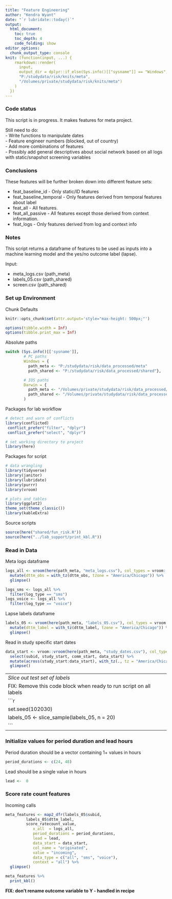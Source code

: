 ---
title: "Feature Engineering"
author: "Kendra Wyant"
date: "`r lubridate::today()`"
output: 
  html_document:
    toc: true 
    toc_depth: 4
    code_folding: show
editor_options: 
  chunk_output_type: console
knit: (function(input, ...) {
    rmarkdown::render(
      input,
      output_dir = dplyr::if_else(Sys.info()[["sysname"]] == "Windows",
      "P:/studydata/risk/knits/meta", 
      "/Volumes/private/studydata/risk/knits/meta")
    )
  })
---

### Code status

This script is in progress. It makes features for meta project.    

Still need to do:   
- Write functions to manipulate dates    
- Feature engineer numbers (blocked, out of country)   
- Add more combinations of features    
- Possibly add general descriptives about social network based on all logs with static/snapshot screening variables   


### Conclusions

These features will be further broken down into different feature sets:     

- feat_baseline_id - Only static/ID features    
- feat_baseline_temporal - Only features derived from temporal features about label      
- feat_all - All features.   
- feat_all_passive - All features except those derived from context information.     
- feat_logs - Only features derived from log and context info     


### Notes

This script returns a dataframe of features to be used as inputs into a machine learning 
model and the yes/no outcome label (lapse).      

Input:   

- meta_logs.csv (path_meta)   
- labels_05.csv (path_shared)   
- screen.csv (path_shared)


### Set up Environment

Chunk Defaults
```{r defaults, include=FALSE}
knitr::opts_chunk$set(attr.output='style="max-height: 500px;"')

options(tibble.width = Inf)
options(tibble.print_max = Inf)
```

Absolute paths
```{r, paths}
switch (Sys.info()[['sysname']],
        # PC paths
        Windows = {
          path_meta <- "P:/studydata/risk/data_processed/meta"
          path_shared <- "P:/studydata/risk/data_processed/shared"},

        # IOS paths
        Darwin = {
          path_meta <- "/Volumes/private/studydata/risk/data_processed/meta"
          path_shared <- "/Volumes/private/studydata/risk/data_processed/shared"}
        )
```


Packages for lab workflow 
```{r, packages_workflow, message=FALSE, warning=FALSE}
# detect and warn of conflicts
library(conflicted) 
 conflict_prefer("filter", "dplyr")
 conflict_prefer("select", "dplyr")

# set working directory to project
library(here)
```

Packages for script
```{r, packages_script, message=FALSE, warning=FALSE}
# data wrangling
library(tidyverse)  
library(janitor) 
library(lubridate)
library(purrr)
library(vroom)

# plots and tables
library(ggplot2)
theme_set(theme_classic()) 
library(kableExtra)
```

Source scripts
```{r, source_script, message=FALSE, warning=FALSE}
source(here("shared/fun_risk.R"))
source(here("../lab_support/print_kbl.R"))
```

### Read in Data

Meta logs dataframe  
```{r}
logs_all <- vroom(here(path_meta, "meta_logs.csv"), col_types = vroom::cols()) %>% 
  mutate(dttm_obs = with_tz(dttm_obs, tzone = "America/Chicago")) %>% 
  glimpse()

logs_sms <- logs_all %>% 
  filter(log_type == "sms") 
logs_voice <- logs_all %>% 
  filter(log_type == "voice") 
```

Lapse labels dataframe
```{r}
labels_05 <- vroom(here(path_meta, "labels_05.csv"), col_types = vroom::cols()) %>% 
  mutate(dttm_label = with_tz(dttm_label, tzone = "America/Chicago")) %>% 
  glimpse()
```

Read in study specific start dates
```{r}
data_start <- vroom::vroom(here(path_meta, "study_dates.csv"), col_types = vroom::cols()) %>% 
  select(subid, study_start, comm_start, data_start) %>% 
  mutate(across(study_start:data_start), with_tz(., tz = "America/Chicago")) %>% 
  glimpse()
```


------
*Slice out test set of labels*    
FIX: Remove this code block when ready to run script on all labels
```{r}
set.seed(102030)
labels_05 <- slice_sample(labels_05, n = 20)
```
------


### Initialize values for period duration and lead hours

Period duration should be a vector containing 1+ values in hours
```{r}
period_durations <- c(24, 48) 
```

Lead should be a single value in hours
```{r}
lead <-  0 
```



### Score rate count features

Incoming calls
```{r}
meta_features <- map2_dfr(labels_05$subid, 
         labels_05$dttm_label,
         score_ratecount_value,
            x_all  = logs_all,
            period_durations = period_durations,
            lead = lead, 
            data_start = data_start, 
            col_name = "originated", 
            value = "incoming", 
            data_type = c("all", "sms", "voice"),
            context = "all") %>% 
  glimpse()

meta_features %>% 
  print_kbl()
```







<!-- # Move to EDA? -->

<!-- Add relative_hours to labels (temp check of get_relative_hours function) -->
<!-- ```{r} -->
<!-- labels_05 <- labels_05 %>%  -->
<!--   rowwise() %>% -->
<!--   mutate(relative_hours = get_relative_hours(subid, dttm_label, start_dates, period_duration_hours)) %>% -->
<!--   ungroup() %>% -->
<!--   glimpse() -->
<!-- ``` -->

<!-- `r nrow(subset(labels_05, relative_hours < period_duration_hours))` labels with relative rate less than period duration      -->
<!-- `period_duration_hours` = `r period_duration_hours`      -->
<!-- `relative_hours` range from `r round(min(labels_05$relative_hours))` to `r max(labels_05$relative_hours)` -->
<!-- ```{r} -->
<!-- labels_05 %>% -->
<!--   filter(relative_hours < period_duration_hours) %>% -->
<!--   glimpse() -->
<!-- ``` -->









<!-- ### Old functions -->

<!-- Feature function sets -->
<!-- ```{r} -->
<!-- # Counts and proportion for yes/no variables -->
<!-- fun_list_yes <- list(n_yes = ~sum(.x == "yes", na.rm = TRUE), -->
<!--                      prop_yes = function (.x) { -->
<!--                               if (length(.x) > 0) { -->
<!--                               round(sum(.x == "yes", na.rm = TRUE)/n(), 2) -->
<!--                             } else as.numeric(NA)}) -->

<!-- # Counts and proportions for incoming/outgoing logs and total logs -->
<!-- fun_list_originated <- list(n_incoming = ~sum(.x == "incoming", na.rm = TRUE), -->
<!--                             n_outgoing = ~sum(.x == "outgoing", na.rm = TRUE), # rate for incoming only -->
<!--                             prop_incoming = function (.x) { -->
<!--                               if (length(.x) > 0) { -->
<!--                               round(sum(.x == "incoming", na.rm = TRUE)/n(), 2) -->
<!--                             } else as.numeric(NA)}, -->
<!--                             n_total = ~n()) -->

<!-- # descriptives for continuous variables -->
<!-- fun_list_descriptive <- list(mean = function(.x) {if (length(.x) > 0) round(mean(.x, na.rm = TRUE), 2) -->
<!--                                                     else  as.numeric(NA)}, -->
<!--                              sd =   function(.x) {if (length(.x) > 0) round(sd(.x, na.rm = TRUE), 2) -->
<!--                                                     else as.numeric(NA)}, -->
<!--                              min =  function(.x) {if (length(.x) > 0) round(min(.x, na.rm = TRUE), 2) -->
<!--                                                     else  as.numeric(NA)}, -->
<!--                              max =  function(.x) {if (length(.x) > 0) round(max(.x, na.rm = TRUE), 2) -->
<!--                                                     else  as.numeric(NA)}) -->

<!-- # feature engineering functions for call log datetime -->
<!-- # fun_list_dates <- list(n_logs_after_8_pm = function(.x) {nrow(subset(hour(.x) > 20))}) -->
<!-- ``` -->


<!-- #### Use one month period duration for features (longest duration) and predict onset of lapse -->

<!-- SMS features -->
<!-- ```{r cache = TRUE} -->
<!-- # categorical variables - yes/no -->
<!-- meta_features <- map2_dfr(labels_05$subid, -->
<!--                           labels_05$dttm_label, -->
<!--                           ~make_features( -->
<!--                               the_subid = .x, -->
<!--                               the_dttm_label = .y, -->
<!--                               data = logs_sms, -->
<!--                               lead_hours = lead_hours, -->
<!--                               period_duration_hours = period_duration_hours, -->
<!--                               data_type = "sms", -->
<!--                               col_list = c(read = "message_read", group = "message_is_group", -->
<!--                                            failed = "message_failed"), -->
<!--                               fun_list = fun_list_yes)) %>% -->
<!--   glimpse() -->

<!-- # count variables - incoming/outgoing -->
<!-- meta_features <- meta_features %>% -->
<!--   full_join(map2_dfr(labels_05$subid, -->
<!--                      labels_05$dttm_label, -->
<!--                      ~make_features( -->
<!--                         the_subid = .x, -->
<!--                         the_dttm_label = .y, -->
<!--                         data = logs_sms, -->
<!--                         lead_hours = lead_hours, -->
<!--                         period_duration_hours = period_duration_hours, -->
<!--                         data_type = "sms", -->
<!--                         col_list = c("originated"), -->
<!--                         fun_list = fun_list_originated)), -->
<!--             by = c("subid", "dttm_label")) %>% -->
<!--   rename_with(~str_replace(.x, "_originated", "")) %>% -->
<!--   glimpse() -->
<!-- ``` -->

<!-- Voice features -->
<!-- ```{r cache = TRUE} -->
<!-- # categorical variables - yes/no -->
<!-- meta_features <- meta_features %>% -->
<!--   full_join(map2_dfr(labels_05$subid, -->
<!--                      labels_05$dttm_label, -->
<!--                      ~make_features( -->
<!--                        the_subid = .x, -->
<!--                        the_dttm_label = .y, -->
<!--                        data = logs_voice, -->
<!--                        lead_hours = lead_hours, -->
<!--                        period_duration_hours = period_duration_hours, -->
<!--                        data_type = "voice", -->
<!--                        col_list = c(answered = "is_answered"), -->
<!--                        fun_list = fun_list_yes)), -->
<!--             by = c("subid", "dttm_label")) %>% -->
<!--   glimpse() -->

<!-- # count variables - incoming/outgoing -->
<!-- meta_features <- meta_features %>% -->
<!--   full_join(map2_dfr(labels_05$subid, -->
<!--                      labels_05$dttm_label, -->
<!--                      ~make_features( -->
<!--                       the_subid = .x, -->
<!--                       the_dttm_label = .y, -->
<!--                       data = logs_voice, -->
<!--                       lead_hours = lead_hours, -->
<!--                       period_duration_hours = period_duration_hours, -->
<!--                       data_type = "voice", -->
<!--                       col_list = c("originated"), -->
<!--                       fun_list = fun_list_originated)), -->
<!--             by = c("subid", "dttm_label")) %>% -->
<!--   rename_with(~str_replace(.x, "_originated", "")) %>% -->
<!--   glimpse() -->

<!-- # continuous variables - call duration -->
<!-- meta_features <- meta_features %>% -->
<!--   full_join(map2_dfr(labels_05$subid, -->
<!--                      labels_05$dttm_label, -->
<!--                      ~make_features( -->
<!--                       the_subid = .x, -->
<!--                       the_dttm_label = .y, -->
<!--                       data = logs_voice, -->
<!--                       lead_hours = lead_hours, -->
<!--                       period_duration_hours = period_duration_hours, -->
<!--                       data_type = "voice", -->
<!--                       col_list = c(duration = "call_duration"), -->
<!--                       fun_list = fun_list_descriptive)), -->
<!--             by = c("subid", "dttm_label")) %>% -->
<!--   glimpse() -->
<!-- ``` -->


<!-- All logs count features -->
<!-- ```{r cache = TRUE} -->
<!-- # count variables - incoming/outgoing -->
<!-- meta_features <- meta_features %>% -->
<!--   full_join(map2_dfr(labels_05$subid, -->
<!--                      labels_05$dttm_label, -->
<!--                      ~make_features( -->
<!--                       the_subid = .x, -->
<!--                       the_dttm_label = .y, -->
<!--                       data = logs, -->
<!--                       lead_hours = lead_hours, -->
<!--                       period_duration_hours = period_duration_hours, -->
<!--                       data_type = "all", -->
<!--                       col_list = c("originated"), -->
<!--                       fun_list = fun_list_originated)), -->
<!--             by = c("subid", "dttm_label")) %>% -->
<!--   rename_with(~str_replace(.x, "_originated", "")) %>% -->
<!--   glimpse() -->
<!-- ``` -->


<!-- Date Features -->
<!-- ```{r} -->
<!-- # meta_features <- meta_features %>% -->
<!-- #   full_join(map2_dfr(labels_05$subid, -->
<!-- #                      labels_05$dttm_label, -->
<!-- #                      ~make_features( -->
<!-- #                       the_subid = .x, -->
<!-- #                       the_dttm_label = .y, -->
<!-- #                       data = logs, -->
<!-- #                       lead_hours = lead_hours, -->
<!-- #                       period_duration_hours = period_duration_hours, -->
<!-- #                       data_type = "all", -->
<!-- #                       col_list = c("dttm_obs"), -->
<!-- #                       fun_list = fun_list_dates)), -->
<!-- #             by = c("subid", "dttm_label")) %>% -->
<!-- #   rename_with(~str_replace(.x, "_dttm_obs", "")) %>% -->
<!-- #   glimpse() -->
<!-- ``` -->



<!-- Contacts Features -->
<!-- **Note: these are the number of communications for each context variable not the unique number of contacts that fall into each category.** -->
<!-- ```{r cache = TRUE} -->
<!-- meta_features <- meta_features %>% -->
<!--   full_join(map2_dfr(labels_05$subid, -->
<!--                      labels_05$dttm_label, -->
<!--                      ~make_features( -->
<!--                       the_subid = .x, -->
<!--                       the_dttm_label = .y, -->
<!--                       data = logs, -->
<!--                       lead_hours = lead_hours, -->
<!--                       period_duration_hours = period_duration_hours, -->
<!--                       data_type = "context_all", -->
<!--                       col_list = c("support_status"), -->
<!--                       fun_list = list(n_supportive = ~sum(.x == "Supportive", na.rm = TRUE), -->
<!--                                       prop_supportive = function (.x) { -->
<!--                                         if (length(.x) > 0) { -->
<!--                                           round(sum(.x == "Supportive", na.rm = TRUE)/n(), 2) -->
<!--                                           } else as.numeric(NA)}, -->
<!--                                       n_unsupportive = ~sum(.x == "Unsupportive", na.rm = TRUE), -->
<!--                                       prop_unsupportive = function (.x) { -->
<!--                                         if (length(.x) > 0) { -->
<!--                                           round(sum(.x == "Unsupportive", na.rm = TRUE)/n(), 2) -->
<!--                                           } else as.numeric(NA)}))), -->
<!--             by = c("subid", "dttm_label")) %>% -->
<!--   rename_with(~str_replace(.x, "_support_status", "")) %>% -->
<!--   full_join(map2_dfr(labels_05$subid, -->
<!--                      labels_05$dttm_label, -->
<!--                      ~make_features( -->
<!--                       the_subid = .x, -->
<!--                       the_dttm_label = .y, -->
<!--                       data = logs, -->
<!--                       lead_hours = lead_hours, -->
<!--                       period_duration_hours = period_duration_hours, -->
<!--                       data_type = "context_all", -->
<!--                       col_list = c("drink_status"), -->
<!--                       fun_list = list(n_drinkers = ~sum(.x == "Drinker", na.rm = TRUE), -->
<!--                                       prop_drinkers = function (.x) { -->
<!--                                         if (length(.x) > 0) { -->
<!--                                           round(sum(.x == "Drinker", na.rm = TRUE)/n(), 2) -->
<!--                                           } else as.numeric(NA)}, -->
<!--                                       n_nondrinkers = ~sum(.x == "NonDrinker", na.rm = TRUE), -->
<!--                                       prop_nondrinkers = function (.x) { -->
<!--                                         if (length(.x) > 0) { -->
<!--                                           round(sum(.x == "NonDrinker", na.rm = TRUE)/n(), 2) -->
<!--                                           } else as.numeric(NA)}))), -->
<!--             by = c("subid", "dttm_label")) %>% -->
<!--   rename_with(~str_replace(.x, "_drink_status", "")) %>% -->
<!--   full_join(map2_dfr(labels_05$subid, -->
<!--                      labels_05$dttm_label, -->
<!--                      ~make_features( -->
<!--                       the_subid = .x, -->
<!--                       the_dttm_label = .y, -->
<!--                       data = logs, -->
<!--                       lead_hours = lead_hours, -->
<!--                       period_duration_hours = period_duration_hours, -->
<!--                       data_type = "context_all", -->
<!--                       col_list = c("recovery"), -->
<!--                       fun_list = list(n_in_recovery = ~sum(.x == "Yes", na.rm = TRUE), -->
<!--                                       prop_in_recovery = function (.x) { -->
<!--                                         if (length(.x) > 0) { -->
<!--                                           round(sum(.x == "Yes", na.rm = TRUE)/n(), 2) -->
<!--                                           } else as.numeric(NA)}))), -->
<!--             by = c("subid", "dttm_label")) %>% -->
<!--   rename_with(~str_replace(.x, "_recovery", "")) %>% -->
<!--   full_join(map2_dfr(labels_05$subid, -->
<!--                      labels_05$dttm_label, -->
<!--                      ~make_features( -->
<!--                       the_subid = .x, -->
<!--                       the_dttm_label = .y, -->
<!--                       data = logs, -->
<!--                       lead_hours = lead_hours, -->
<!--                       period_duration_hours = period_duration_hours, -->
<!--                       data_type = "context_all", -->
<!--                       col_list = c("contact_experience"), -->
<!--                       fun_list = list(n_pleasant = ~sum(.x == "Pleasant", na.rm = TRUE), -->
<!--                                       prop_pleasant = function (.x) { -->
<!--                                         if (length(.x) > 0) { -->
<!--                                           round(sum(.x == "Pleasant", na.rm = TRUE)/n(), 2) -->
<!--                                           } else as.numeric(NA)}, -->
<!--                                       n_unpleasant = ~sum(.x == "Unpleasant", na.rm = TRUE), -->
<!--                                       prop_unpleasant = function (.x) { -->
<!--                                         if (length(.x) > 0) { -->
<!--                                           round(sum(.x == "Unpleasant", na.rm = TRUE)/n(), 2) -->
<!--                                           } else as.numeric(NA)}))), -->
<!--             by = c("subid", "dttm_label")) %>% -->
<!--     rename_with(~str_replace(.x, "_contact", "")) %>% -->
<!--   full_join(map2_dfr(labels_05$subid, -->
<!--                      labels_05$dttm_label, -->
<!--                      ~make_features( -->
<!--                       the_subid = .x, -->
<!--                       the_dttm_label = .y, -->
<!--                       data = logs, -->
<!--                       lead_hours = lead_hours, -->
<!--                       period_duration_hours = period_duration_hours, -->
<!--                       data_type = "context_all", -->
<!--                       col_list = c("contact_drink_future"), -->
<!--                       fun_list = list(n_will_drink_around_them = ~sum(.x == "Yes", na.rm = TRUE), -->
<!--                                       prop_will_drink_around_them = function (.x) { -->
<!--                                         if (length(.x) > 0) { -->
<!--                                           round(sum(.x == "Yes", na.rm = TRUE)/n(), 2) -->
<!--                                           } else as.numeric(NA)}))), -->
<!--             by = c("subid", "dttm_label")) %>% -->
<!--     rename_with(~str_replace(.x, "_contact_drink_future", "")) %>% -->
<!--     full_join(map2_dfr(labels_05$subid, -->
<!--                      labels_05$dttm_label, -->
<!--                      ~make_features( -->
<!--                       the_subid = .x, -->
<!--                       the_dttm_label = .y, -->
<!--                       data = logs, -->
<!--                       lead_hours = lead_hours, -->
<!--                       period_duration_hours = period_duration_hours, -->
<!--                       data_type = "context_all", -->
<!--                       col_list = c("contact_drank_past"), -->
<!--                       fun_list = list(n_past_drinking_together = ~sum(.x == "Almost Always/Always", na.rm = TRUE), -->
<!--                                       prop_past_drinking_together = function (.x) { -->
<!--                                         if (length(.x) > 0) { -->
<!--                                           round(sum(.x == "Almost Always/Always", na.rm = TRUE)/n(), 2) -->
<!--                                           } else as.numeric(NA)}))), -->
<!--             by = c("subid", "dttm_label")) %>% -->
<!--     rename_with(~str_replace(.x, "_contact_drank_past", "")) %>% -->
<!--   glimpse() -->
<!-- ``` -->

<!-- Numbers -->
<!-- ```{r} -->
<!-- # unique numbers (sms, voice, and all) -->
<!-- # Blocked/unknown numbers -->
<!-- # count unique contacts that are supportive, in recovery, etc. -->
<!-- ``` -->


<!-- Combined Features -->
<!-- ```{r} -->
<!-- # context variables by incoming/outgoing -->
<!-- ``` -->




<!-- ### Add Static Demographic Features and Snapshot Screening Data -->

<!-- Read in screening data -->
<!-- ```{r} -->
<!-- screen <- vroom::vroom(here(path_shared, "screen.csv"), col_types = vroom::cols()) %>% -->
<!--   filter(subid %in% logs$subid) %>% -->
<!--   glimpse() -->
<!-- ``` -->

<!-- Select variables of interest -->
<!-- ```{r} -->
<!-- screen_select <- screen %>% -->
<!--   # only 6 participants are Hispanic - consider removing -->
<!--   mutate(id_hispanic = if_else(dem_4 == "No, I am not of Hispanic, Latino, or Spanish origin", -->
<!--                             "no", "yes"), -->
<!--          id_employment = if_else(dem_6 == "Employed", dem_6_1, dem_6), -->
<!--          id_tx_long_term_residential = if_else(!is.na(auh_6_1), "yes", "no"), -->
<!--          id_tx_short_term_residential = if_else(!is.na(auh_6_2), "yes", "no"), -->
<!--          id_tx_outpatient = if_else(!is.na(auh_6_3), "yes", "no"), -->
<!--          id_tx_indiv_counseling = if_else(!is.na(auh_6_4), "yes", "no"), -->
<!--          id_tx_group_counseling = if_else(!is.na(auh_6_5), "yes", "no"), -->
<!--          id_tx_aa_or_na = if_else(!is.na(auh_6_6), "yes", "no"), -->
<!--          id_tx_other = if_else(!is.na(auh_6_7), "yes", "no"), -->
<!--          id_quit_date = as_datetime(str_c(screen$auh_8_month, " ",  screen$auh_8_day, " ", screen$auh_8_year), -->
<!--                                  tz = "america/Chicago", format = "%B %d %Y"), -->
<!--          across(dsm5_1:dsm5_11, ~if_else(.x == "Yes", 1, 0)), -->
<!--          across(assist_1_1:assist_1_8, ~if_else(.x == "Yes", 1, 0))) %>% -->
<!--   rowwise() %>% -->
<!--   mutate(id_dsm5_total = sum(c_across(dsm5_1:dsm5_11)), -->
<!--          id_lifetime_n_drugs_endorsed = sum(c_across(assist_1_1:assist_1_8))) %>% -->
<!--   ungroup() %>% -->
<!--   select(subid, -->
<!--          id_age = dem_1, -->
<!--          id_gender = dem_2, -->
<!--          id_race = dem_3, -->
<!--          id_hispanic, -->
<!--          id_education = dem_5, -->
<!--          id_employment, -->
<!--          id_income = dem_7, -->
<!--          id_marrital_status = dem_8, -->
<!--          id_age_first_drank = auh_1, -->
<!--          id_age_drank_regularly = auh_2, -->
<!--          id_age_believed_drinking_was_problem = auh_3, -->
<!--          id_age_first_quit_drinking = auh_4, -->
<!--          id_number_quit_attempts = auh_5, -->
<!--          id_tx_long_term_residential, -->
<!--          id_tx_short_term_residential, -->
<!--          id_tx_outpatient, -->
<!--          id_tx_indiv_counseling, -->
<!--          id_tx_group_counseling, -->
<!--          id_tx_aa_or_na, -->
<!--          id_tx_other, -->
<!--          id_aud_medication = auh_7, -->
<!--          id_quit_date, -->
<!--          id_days_per_week_drank_6_mos_before_quit = auh_9, -->
<!--          id_days_per_week_drank_heavily_6_mos_before_quit = auh_10, -->
<!--          id_avg_drinks_per_day_6_mos_before_quit = auh_11, -->
<!--          id_days_per_week_drank_6_mos_heaviest = auh_12, -->
<!--          id_days_per_week_drank_heavily_6_mos_heaviest = auh_13, -->
<!--          id_avg_drinks_per_day_6_mos_heaviest = auh_14, -->
<!--          id_lifetime_use_tobacco = assist_1_1, -->
<!--          id_lifetime_use_cannabis = assist_1_2, -->
<!--          id_lifetime_use_cocaine = assist_1_3, -->
<!--          id_lifetime_use_amphetamine = assist_1_4, -->
<!--          id_lifetime_use_inhalant = assist_1_5, -->
<!--          id_lifetime_use_sedative = assist_1_6, -->
<!--          id_lifetime_use_hallucinogen = assist_1_7, -->
<!--          id_lifetime_use_opioid = assist_1_8, -->
<!--          id_lifetime_n_drugs_endorsed, -->
<!--          id_past_3_mo_freq_tobacco = assist_2_1, # 3 months prior to screen date -->
<!--          id_past_3_mo_freq_cannabis = assist_2_2, -->
<!--          id_past_3_mo_freq_cocaine = assist_2_3, -->
<!--          id_past_3_mo_freq_amphetamine = assist_2_4, -->
<!--          id_past_3_mo_freq_inhalant = assist_2_5, -->
<!--          id_past_3_mo_freq_sedative = assist_2_6, -->
<!--          id_past_3_mo_freq_hallucinogen = assist_2_7, -->
<!--          id_past_3_mo_freq_opioid = assist_2_8, -->
<!--          id_past_3_mo_urge_tobacco = assist_3_1, -->
<!--          id_past_3_mo_urge_cannabis = assist_3_2, -->
<!--          id_past_3_mo_urge_cocaine = assist_3_3, -->
<!--          id_past_3_mo_urge_amphetamine = assist_3_4, -->
<!--          id_past_3_mo_urge_inhalant = assist_3_5, -->
<!--          id_past_3_mo_urge_sedative = assist_3_6, -->
<!--          id_past_3_mo_urge_hallucinogen = assist_3_7, -->
<!--          id_past_3_mo_urge_opioid = assist_3_8, -->
<!--          id_past_3_mo_problem_tobacco = assist_4_1, -->
<!--          id_past_3_mo_problem_cannabis = assist_4_2, -->
<!--          id_past_3_mo_problem_cocaine = assist_4_3, -->
<!--          id_past_3_mo_problem_amphetamine = assist_4_4, -->
<!--          id_past_3_mo_problem_inhalant = assist_4_5, -->
<!--          id_past_3_mo_problem_sedative = assist_4_6, -->
<!--          id_past_3_mo_problem_hallucinogen = assist_4_7, -->
<!--          id_past_3_mo_problem_opioid = assist_4_8, -->
<!--          id_past_3_mo_fail_expect_tobacco = assist_5_1, -->
<!--          id_past_3_mo_fail_expect_cannabis = assist_5_2, -->
<!--          id_past_3_mo_fail_expect_cocaine = assist_5_3, -->
<!--          id_past_3_mo_fail_expect_amphetamine = assist_5_4, -->
<!--          id_past_3_mo_fail_expect_inhalant = assist_5_5, -->
<!--          id_past_3_mo_fail_expect_sedative = assist_5_6, -->
<!--          id_past_3_mo_fail_expect_hallucinogen = assist_5_7, -->
<!--          id_past_3_mo_fail_expect_opioid = assist_5_8, -->
<!--          id_lifetime_concern_tobacco = assist_6_1, -->
<!--          id_lifetime_concern_cannabis = assist_6_2, -->
<!--          id_lifetime_concern_cocaine = assist_6_3, -->
<!--          id_lifetime_concern_amphetamine = assist_6_4, -->
<!--          id_lifetime_concern_inhalant = assist_6_5, -->
<!--          id_lifetime_concern_sedative = assist_6_6, -->
<!--          id_lifetime_concern_hallucinogen = assist_6_7, -->
<!--          id_lifetime_concern_opioid = assist_6_8, -->
<!--          id_lifetime_cutback_tobacco = assist_7_1, -->
<!--          id_lifetime_cutback_cannabis = assist_7_2, -->
<!--          id_lifetime_cutback_cocaine = assist_7_3, -->
<!--          id_lifetime_cutback_amphetamine = assist_7_4, -->
<!--          id_lifetime_cutback_inhalant = assist_7_5, -->
<!--          id_lifetime_cutback_sedative = assist_7_6, -->
<!--          id_lifetime_cutback_hallucinogen = assist_7_7, -->
<!--          id_lifetime_cutback_opioid = assist_7_8, -->
<!--          id_lifetime_drug_injection = assist_8, -->
<!--          id_dsm5_total) %>% -->
<!--   glimpse() -->
<!-- ``` -->

<!-- Score and add YAP -->
<!-- ```{r} -->
<!-- yap_life <- screen %>% -->
<!--   select(subid, yap_1:yap_27) %>% -->
<!--   mutate(across(yap_1:yap_27, ~ if_else(.x == "No, never", 0, 1))) %>% -->
<!--   rowwise() %>% -->
<!--   mutate(id_yap_lifetime = sum(c_across(yap_1:yap_27))) %>% -->
<!--   select(subid, id_yap_lifetime) -->

<!-- yap_past_year <- screen %>% -->
<!--   select(subid, yap_1:yap_27) %>% -->
<!--   mutate(across(yap_1:yap_27, ~ case_when(.x == "No, never" ~ 0, -->
<!--                                           .x == "Yes, but not in the past year" ~ 0, -->
<!--                                           TRUE ~ 1))) %>% -->
<!--   rowwise() %>% -->
<!--   mutate(id_yap_past_year = sum(c_across(yap_1:yap_27))) %>% -->
<!--   select(subid, id_yap_past_year) -->


<!-- # add to screen_select -->
<!-- screen_select <- screen_select %>% -->
<!--   full_join(yap_life, by = "subid") %>% -->
<!--   full_join(yap_past_year, by = "subid") %>% -->
<!--   glimpse() -->
<!-- ``` -->

<!-- Score and add SCL-90 -->
<!-- ```{r} -->
<!-- scl_90 <- screen %>% -->
<!--   select(subid, contains("scl90")) %>% -->
<!--   mutate(across(scl90_1:scl90_90, ~ dplyr::recode(.x, -->
<!--                                                   "Not At All" = 0, -->
<!--                                                   "A Little Bit" = 1, -->
<!--                                                   "Moderately" = 2, -->
<!--                                                   "Quite A Bit" = 3, -->
<!--                                                   "Extremely" = 4))) %>% -->
<!--   rowwise() %>% -->
<!--   mutate(id_scl90_total = (sum(c_across(scl90_1:scl90_90)) - 90) / 90, -->
<!--          id_scl90_somatization = (sum(scl90_1, scl90_4, scl90_12, scl90_27, scl90_40, -->
<!--                                   scl90_42, scl90_48, scl90_49, scl90_52, scl90_53, -->
<!--                                   scl90_56, scl90_58) - 12) / 12, -->
<!--          id_scl90_obsess_compuls = (sum(scl90_3, scl90_9, scl90_10, scl90_28, scl90_38, -->
<!--                                      scl90_45, scl90_46, scl90_51, scl90_55, scl90_65) - 10) / 10, -->
<!--          id_scl90_interpers_sensibility = (sum(scl90_6, scl90_21, scl90_34, scl90_36, -->
<!--                                             scl90_37, scl90_41, scl90_61, scl90_69, -->
<!--                                             scl90_73) - 9) / 9, -->
<!--          id_scl90_depression = (sum(scl90_5, scl90_14, scl90_20, scl90_22, scl90_26, -->
<!--                                  scl90_29, scl90_30, scl90_31, scl90_32, scl90_54, -->
<!--                                  scl90_71, scl90_79) - 12) / 12, -->
<!--          id_scl90_anxiety = (sum(scl90_17, scl90_23, scl90_33, scl90_39, scl90_57, -->
<!--                               scl90_72, scl90_78, scl90_80, scl90_86) - 9) / 9, -->
<!--          id_scl90_anger_hostility = (sum(scl90_11, scl90_24, scl90_63, scl90_67, -->
<!--                                       scl90_74, scl90_81) - 6) / 6, -->
<!--          id_scl90_phobic_anxiety = (sum(scl90_13, scl90_25, scl90_47, scl90_50, scl90_70, -->
<!--                                      scl90_75, scl90_82) - 7) / 7, -->
<!--          id_scl90_paranoid = (sum(scl90_8, scl90_18, scl90_43, scl90_68, scl90_76, -->
<!--                                scl90_83) - 6) / 6, -->
<!--          id_scl90_psychoticism = (sum(scl90_7, scl90_16, scl90_35, scl90_62, scl90_77, -->
<!--                                    scl90_84, scl90_85, scl90_87, scl90_88, scl90_90) - 10) / 10) %>% -->
<!--   round(2) %>% -->
<!--   select(-c(scl90_1:scl90_90)) -->

<!-- screen_select <- screen_select %>% -->
<!--   full_join(scl_90, by = "subid") %>% -->
<!--   glimpse() -->
<!-- ``` -->


<!-- Score and add IUS -->
<!-- ```{r} -->
<!-- ius <- screen %>% -->
<!--   select(subid, contains("ius")) %>% -->
<!--   mutate(across(ius_1:ius_27, ~ dplyr::recode(.x, -->
<!--                                               "Very untrue of me" = 1, -->
<!--                                               "Somewhat untrue of me" = 2, -->
<!--                                               "Neutral" = 3, -->
<!--                                               "Somewhat true of me" = 4, -->
<!--                                               "Very true of me" = 5))) %>% -->
<!--   rowwise() %>% -->
<!--   mutate(id_ius_total = sum(c_across(ius_1:ius_27))) %>% -->
<!--   select(-c(ius_1:ius_27)) -->

<!-- screen_select <- screen_select %>% -->
<!--   full_join(ius, by = "subid") %>% -->
<!--   glimpse() -->
<!-- ``` -->


<!-- Score and add ASI-3 -->
<!-- ```{r} -->
<!-- asi3 <- screen %>% -->
<!--   select(subid, contains("asi3")) %>% -->
<!--   mutate(across(asi3_1:asi3_18, ~ dplyr::recode(.x, -->
<!--                                               "Very untrue of me" = 0, -->
<!--                                               "Somewhat untrue of me" = 1, -->
<!--                                               "Neutral" = 2, -->
<!--                                               "Somewhat true of me" = 3, -->
<!--                                               "Very true of me" = 4))) %>% -->
<!--   rowwise() %>% -->
<!--   mutate(id_asi3_total = sum(c_across(asi3_1:asi3_18)) - 18, -->
<!--          id_asi3_phys_concerns = sum(asi3_4, asi3_12, asi3_8, asi3_7, asi3_15, asi3_3) - 6, -->
<!--          id_asi3_cog_concerns = sum(asi3_14, asi3_18, asi3_10, asi3_16, asi3_2, asi3_5) - 6, -->
<!--          id_asi3_soc_concerns = sum(asi3_9, asi3_6, asi3_11, asi3_13, asi3_17, asi3_1) - 6) %>% -->
<!--   select(-c(asi3_1:asi3_18)) -->

<!-- screen_select <- screen_select %>% -->
<!--   full_join(asi3, by = "subid") %>% -->
<!--   glimpse() -->
<!-- ``` -->


<!-- Score and add DTS -->
<!-- ```{r} -->
<!-- dts <- screen %>% -->
<!--   select(subid, contains("dts")) %>% -->
<!--   mutate(across(dts_1:dts_15, ~ dplyr::recode(.x, -->
<!--                                               "Very untrue of me" = 1, -->
<!--                                               "Somewhat untrue of me" = 2, -->
<!--                                               "Neutral" = 3, -->
<!--                                               "Somewhat true of me" = 4, -->
<!--                                               "Very true of me" = 5)), -->
<!--          # item 6 is reverse coded -->
<!--          dts_6 = dplyr::recode(dts_6, "1" = 5, "2" = 4, "3" = 3, "4" = 2, "5" = 1)) %>% -->
<!--   rowwise() %>% -->
<!--   mutate(id_dts_total = sum(c_across(dts_1:dts_15)) / 15, -->
<!--          id_dts_tolerance = sum(dts_1, dts_3, dts_5) / 3, -->
<!--          id_dts_absorption = sum(dts_2, dts_4, dts_15) / 3, -->
<!--          id_dts_appraisal = sum(dts_6, dts_7, dts_9, dts_10, dts_11, dts_12) / 6, -->
<!--          id_dts_regulation = sum(dts_8, dts_13, dts_14) / 3) %>% -->
<!--   round(2) %>% -->
<!--   select(-c(dts_1:dts_15)) -->

<!-- screen_select <- screen_select %>% -->
<!--   full_join(dts, by = "subid") %>% -->
<!--   glimpse() -->
<!-- ``` -->

<!-- Score and add FAD -->
<!-- ```{r} -->
<!-- fad <- screen %>% -->
<!--   select(subid, contains("fad")) %>% -->
<!--   mutate(across(fad_1:fad_60, ~ dplyr::recode(.x, -->
<!--                                               "Strongly Disagree" = 1, -->
<!--                                               "Disagree" = 2, -->
<!--                                               "Agree" = 3, -->
<!--                                               "Strongly Agree" = 4)), -->
<!--          # reverse coded items -->
<!--          across(c(fad_14, fad_22, fad_35, fad_52, fad_4, fad_8, fad_15, fad_23, -->
<!--                   fad_34, fad_45, fad_53, fad_58, fad_9, fad_19, fad_28, fad_39, -->
<!--                   fad_5, fad_13, fad_25, fad_33, fad_37, fad_42, fad_54, fad_7, -->
<!--                   fad_17, fad_27, fad_44, fad_47, fad_48, fad_1, fad_11, fad_21, -->
<!--                   fad_31, fad_41, fad_51), ~ dplyr::recode(.x, -->
<!--                                                            "1" = 4, -->
<!--                                                            "2" = 3, -->
<!--                                                            "3" = 2, -->
<!--                                                            "4" = 1))) %>% -->
<!--   rowwise() %>% -->
<!--   mutate(id_fad_prob_solving = sum(fad_2, fad_12, fad_24, fad_38, fad_50, fad_60), -->
<!--          id_fad_communication = sum(fad_3, fad_18, fad_29, fad_43, fad_59, fad_14, -->
<!--                                  fad_22, fad_35, fad_52), -->
<!--          id_fad_roles = sum(fad_10, fad_30, fad_40, fad_4, fad_8, fad_15, fad_23, -->
<!--                          fad_34, fad_45, fad_53, fad_58), -->
<!--          id_fad_affective_resp = sum(fad_49, fad_57, fad_9, fad_19, fad_28, fad_39), -->
<!--          id_fad_affective_involv = sum(fad_5, fad_13, fad_25, fad_33, fad_37, fad_42, fad_54), -->
<!--          id_fad_behavior_control = sum(fad_20, fad_32, fad_55, fad_7, fad_17, fad_27, fad_44, -->
<!--                                     fad_47, fad_48), -->
<!--          id_fad_gen_functioning = sum(fad_6, fad_16, fad_26, fad_36, fad_46, fad_56, -->
<!--                                    fad_1, fad_11, fad_21, fad_31, fad_41, fad_51)) %>% -->
<!--   select(-c(fad_1:fad_60)) -->

<!-- screen_select <- screen_select %>% -->
<!--   full_join(fad, by = "subid") %>% -->
<!--   glimpse() -->
<!-- ``` -->

<!-- Score and add MPS -->
<!-- ```{r} -->
<!-- mps <- screen %>% -->
<!--   select(subid, contains("mps")) %>% -->
<!--   mutate(across(where(is.logical), ~ as.numeric(.x) + 1)) %>% -->
<!--   # recode character strings -->
<!--   mutate(mps_17 = if_else(mps_17 == "I tend to seek the company of a friend.", 1, 2), -->
<!--          mps_34 = if_else(mps_34 == "Having a pilot announce that the plane has engine trouble and it may be necessary to make an emergency landing.", 1, 2), -->
<!--          mps_57 = if_else(mps_57 == "Having to walk around all day on a blistered foot,", 1, 2), -->
<!--          mps_69 = if_else(mps_69 == "Being out on a sailboat during a great storm at sea,", 1, 2), -->
<!--          mps_70 = if_else(mps_70 == "Stricter observance of major religious holidays", 1, 2), -->
<!--          mps_81 = if_else(mps_81 == "Being at the circus when two lions suddenly get loose down in the ring,", 1, 2), -->
<!--          mps_93 = if_else(mps_93 == "Riding a long stretch of rapids in a canoe,", 1, 2), -->
<!--          mps_105 = if_else(mps_105 == 'Being chosen as the "target" for a knife-throwing act,', 1, 2), -->
<!--          mps_129 = if_else(mps_129 == "Being in a flood", 1, 2), -->
<!--          mps_141 = if_else(mps_141 == "Being seasick every day for a week while on an ocean voyage", 1, 2)) %>% -->
<!--   # reverse coded items -->
<!--   mutate(across(c(mps_63, mps_98, mps_122, mps_134, mps_145, mps_64, mps_99, mps_17, -->
<!--                 mps_28, mps_65, mps_89, mps_100, mps_124, mps_136, mps_148, mps_79, -->
<!--                 mps_21, mps_33, mps_80, mps_152, mps_11, mps_22, mps_34, mps_46, -->
<!--                 mps_69, mps_81, mps_93, mps_105, mps_129, mps_153, mps_47, mps_70, -->
<!--                 mps_118, mps_4, mps_14, mps_37, mps_61, mps_84, mps_108, mps_131), -->
<!--                 ~dplyr::recode(.x, "1" = 2, "2" = 1))) %>% -->
<!--   rowwise() %>% -->
<!--   mutate(id_mps_wellbeing = sum(mps_1, mps_26, mps_38, mps_50, mps_62, mps_74, mps_85, -->
<!--                              mps_97, mps_109, mps_121, mps_133, mps_144) - 12, -->
<!--          id_mps_social_potency = sum(mps_2, mps_15, mps_39, mps_51, mps_75, mps_87, -->
<!--                                   mps_110, mps_63, mps_98, mps_122, mps_134, mps_145) - 12, -->
<!--          id_mps_achievement = sum(mps_64, mps_99, mps_3, mps_16, mps_27, mps_52, mps_76, -->
<!--                                mps_88, mps_111, mps_123, mps_135, mps_146) - 12, -->
<!--          id_mps_social_closeness = sum(mps_17, mps_28, mps_65, mps_89, mps_100, mps_124, -->
<!--                                     mps_136, mps_148, mps_5, mps_40, mps_77, mps_112) - 12, -->
<!--          id_mps_stress_reaction = sum(mps_6, mps_18, mps_29, mps_41, mps_53, mps_78, -->
<!--                                    mps_90, mps_101, mps_113, mps_125, mps_137, mps_149) - 12, -->
<!--          id_mps_alienation = sum(mps_7, mps_19, mps_30, mps_42, mps_54, mps_66, mps_91, -->
<!--                               mps_102, mps_114, mps_126, mps_138, mps_150) - 12, -->
<!--          id_mps_aggression = sum(mps_8, mps_20, mps_31, mps_43, mps_55, mps_67, mps_103, -->
<!--                               mps_115, mps_127, mps_139, mps_151, mps_79) - 12, -->
<!--          id_mps_control = sum(mps_9, mps_44, mps_56, mps_68, mps_92, mps_116, mps_128, -->
<!--                            mps_140, mps_21, mps_33, mps_80, mps_152) - 12, -->
<!--          id_mps_harm_avoidance = sum(mps_57, mps_141, mps_11, mps_22, mps_34, mps_46, -->
<!--                                   mps_69, mps_81, mps_93, mps_105, mps_129, mps_153) - 12, -->
<!--          id_mps_traditionalism = sum(mps_12, mps_23, mps_35, mps_58, mps_82, mps_94, -->
<!--                                   mps_106, mps_142, mps_154, mps_47, mps_70, mps_118) - 12, -->
<!--          id_mps_absorption = sum(mps_13, mps_24, mps_36, mps_48, mps_59, mps_71, mps_83, -->
<!--                               mps_95, mps_107, mps_119, mps_130, mps_155) - 12, -->
<!--          id_mps_unlikely_virtues = sum(mps_25, mps_49, mps_72, mps_96, mps_120, mps_143, -->
<!--                                     mps_147, mps_4, mps_14, mps_37, mps_61, mps_84, -->
<!--                                     mps_108, mps_131) - 14) %>% -->
<!--   select(-c(mps_1:mps_155)) -->

<!-- screen_select <- screen_select %>% -->
<!--   full_join(mps, by = "subid") %>% -->
<!--   glimpse() -->
<!-- ``` -->

<!-- #### Add screen variables to feature set -->
<!-- ```{r} -->
<!-- meta_features <- meta_features %>% -->
<!--   left_join(screen_select, by = "subid") %>% -->
<!--   glimpse() -->
<!-- ``` -->

<!-- #### Feature engineering based on info inherent in lapse label -->


<!-- Days since quit date -->
<!-- ```{r} -->
<!-- meta_features <- meta_features %>% -->
<!--   mutate(label_days_since_quit_date = round(as.numeric(difftime(dttm_label, id_quit_date, units = "days")), 2)) %>% -->
<!--   select(-id_quit_date) %>% -->
<!--   glimpse() -->
<!-- ``` -->

<!-- Day of week and time of lapse -->
<!-- ```{r} -->
<!-- meta_features <- meta_features %>% -->
<!--   rowwise() %>% -->
<!--   mutate(label_weekday = wday(dttm_label, label = TRUE), -->
<!--          label_hour = hour(dttm_label), -->
<!--          label_hour = case_when(label_hour == 0 ~ 24, -->
<!--                                 TRUE ~ as.numeric(label_hour))) %>% -->
<!--   ungroup() %>% -->
<!--   glimpse() -->
<!-- ``` -->


<!-- Holidays (+/- 1 day) -->
<!-- Note: only using federal holidays and easter for now -->
<!-- Federal law defines 10 holidays. Four of them, NewYears, Independence, Veterans and Christmas, fall on the same date every year. The other six fall on particular days of the week and months (MLK, Presidents, Memorial, Labor, Columbus, and Thanksgiving). -->
<!-- ```{r} -->
<!-- library(tis) -->

<!-- meta_features <- meta_features %>% -->
<!--   mutate(label_holiday = if_else(isHoliday(date(dttm_label), businessOnly = FALSE) | -->
<!--                                    isHoliday(date(dttm_label) + days(1), businessOnly = FALSE) | -->
<!--                                    isHoliday(date(dttm_label) - days(1), businessOnly  = FALSE) | -->
<!--                                    isEaster(date(dttm_label)) | -->
<!--                                    isEaster(date(dttm_label) + days(1)) | -->
<!--                                    isEaster(date(dttm_label) - days(1)), -->
<!--                                  "yes", "no")) %>% -->
<!--   glimpse() -->
<!-- ``` -->

<!-- Other holidays to consider: -->

<!-- - mothers/fathers day (different date every year) -->
<!-- - Halloween -->
<!-- - personalized important days (Most are labeled as "Other" so unclear what significance is in these days) -->
<!-- - Jewish Holidays -->


<!-- Seasons -->
<!-- Spring: Starts on March 20, and ends on June 20. -->
<!-- Summer: Begins on June 21, and lasts until September 21. -->
<!-- Fall: Goes from September 22 until December 20. -->
<!-- Winter: Starts on December 21, and lasts until March 19. -->
<!-- ```{r} -->
<!-- meta_features <- meta_features %>% -->
<!--   mutate(month = lubridate::month(dttm_label), -->
<!--          day = lubridate::day(dttm_label), -->
<!--          label_season = case_when(month %in% c(4, 5) | (month == 6 & day < 21) | (month == 3 & day >= 20) ~ "Spring", -->
<!--                                   month %in% c(7, 8) | (month == 9 & day < 22) | (month == 6 & day >= 21) ~ "Summer", -->
<!--                                   month %in% c(10, 11) | (month == 12 & day < 21) | (month == 9 & day >= 22) ~ "Fall", -->
<!--                                   month %in% c(1, 2) | (month == 3 & day < 20) | (month == 12 & day >= 21) ~ "Winter", -->
<!--                                   TRUE ~ NA_character_)) %>% -->
<!--   select(-c(month, day)) %>% -->
<!--   glimpse() -->
<!-- ``` -->




<!-- #### Additional Feature engineering -->

<!-- FIX: Add general descriptives about social network based on all logs? -->



<!-- ### Write Feature Set -->

**FIX: don't rename outcome variable to Y - handled in recipe**

<!-- Add outcome label (lapse/no lapse) back in -->
<!-- ```{r} -->
<!-- meta_features <- meta_features %>% -->
<!--   left_join(labels_05 %>% -->
<!--               rename(y = label) %>% # relabeled as y for chtc functions -->
<!--               mutate(y = dplyr::recode(y, "lapse" = "yes", "no_lapse" = "no")), -->
<!--             by = c("subid", "dttm_label")) -->
<!-- ``` -->


<!-- ```{r} -->
<!-- vroom::vroom_write(meta_features, here(path_meta, -->
<!--                                        str_c("features/period_", period_duration_hours, "_lead_", lead_hours, ".csv")), -->
<!--                    ",") %>% -->
<!--   glimpse() -->
<!-- ``` -->

